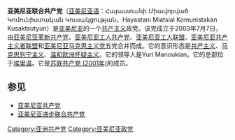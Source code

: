 '''亚美尼亚联合共产党'''（[[亚美尼亚语|亚美尼亚语]]：Հայաստանի Միավորված Կոմունիստական Կուսակցության，Hayastani Miatsial Komunistakan Kusaktsutyun）是[[亚美尼亚|亚美尼亚]]的一个[[共产主义|共产主义]]政党。该党成立于2003年7月7日，由[[亚美尼亚革新共产党|亚美尼亚革新共产党]]、[[亚美尼亚工人共产党|亚美尼亚工人共产党]]、[[亚美尼亚工人联盟|亚美尼亚工人联盟]]、[[亚美尼亚共产主义者联盟|亚美尼亚共产主义者联盟]]和[[亚美尼亚马克思主义党|亚美尼亚马克思主义党]]五党合并而成。它的意识形态是[[共产主义|共产主义]]、[[马克思列宁主义|马克思列宁主义]]、[[欧洲怀疑主义|温和欧洲怀疑主义]]。它的领导人是Yuri Manoukian。它的总部位于[[埃里温|埃里温]]。它是[[苏联共产党_(2001年)|苏联共产党 (2001年)]]的成员。

==参见==
*[[亚美尼亚共产党|亚美尼亚共产党]]
*[[亚美尼亚进步联合共产党|亚美尼亚进步联合共产党]]

{{亚美尼亚政党}}

[[Category:亚洲共产党|Category:亚洲共产党]]
[[Category:亚美尼亚政党|Category:亚美尼亚政党]]
